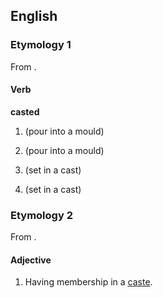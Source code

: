 ==English==

===Etymology 1===

From {{en-term|cast}}.

====Verb====
'''casted'''

# {{past participle of|cast}} (pour into a mould)
# {{simple past of|cast}} (pour into a mould)
# {{past participle of|cast}} (set in a cast)
# {{simple past of|cast}} (set in a cast)

===Etymology 2===

From {{en-term|caste}}.

====Adjective====
{{en-adj|-}}

# Having membership in a [[caste]].